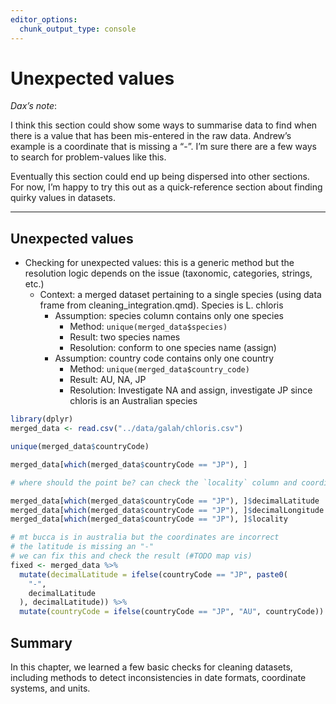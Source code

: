 ```yaml
---
editor_options: 
  chunk_output_type: console
---
```


# Unexpected values

*Dax's note*:

I think this section could show some ways to summarise data to find when there is a value that has been mis-entered in the raw data. Andrew's example is a coordinate that is missing a "-". I'm sure there are a few ways to search for problem-values like this.

Eventually this section could end up being dispersed into other sections. For now, I'm happy to try this out as a quick-reference section about finding quirky values in datasets.

---

## Unexpected values

* Checking for unexpected values: this is a generic method but the resolution
logic depends on the issue (taxonomic, categories, strings, etc.)
  * Context: a merged dataset pertaining to a single species (using data frame
  from cleaning_integration.qmd). Species is L. chloris
    * Assumption: species column contains only one species
      * Method: `unique(merged_data$species)`
      * Result: two species names
      * Resolution: conform to one species name (assign)
    * Assumption: country code contains only one country
      * Method: `unique(merged_data$country_code)`
      * Result: AU, NA, JP
      * Resolution: Investigate NA and assign, investigate JP since chloris is
      an Australian species

```r
library(dplyr)
merged_data <- read.csv("../data/galah/chloris.csv")

unique(merged_data$countryCode)

merged_data[which(merged_data$countryCode == "JP"), ]

# where should the point be? can check the `locality` column and coordinates

merged_data[which(merged_data$countryCode == "JP"), ]$decimalLatitude
merged_data[which(merged_data$countryCode == "JP"), ]$decimalLongitude
merged_data[which(merged_data$countryCode == "JP"), ]$locality

# mt bucca is in australia but the coordinates are incorrect
# the latitude is missing an "-"
# we can fix this and check the result (#TODO map vis)
fixed <- merged_data %>%
  mutate(decimalLatitude = ifelse(countryCode == "JP", paste0(
    "-",
    decimalLatitude
  ), decimalLatitude)) %>%
  mutate(countryCode = ifelse(countryCode == "JP", "AU", countryCode))
```

## Summary

In this chapter, we learned a few basic checks for cleaning datasets, including
methods to detect inconsistencies in date formats, coordinate systems, and
units.